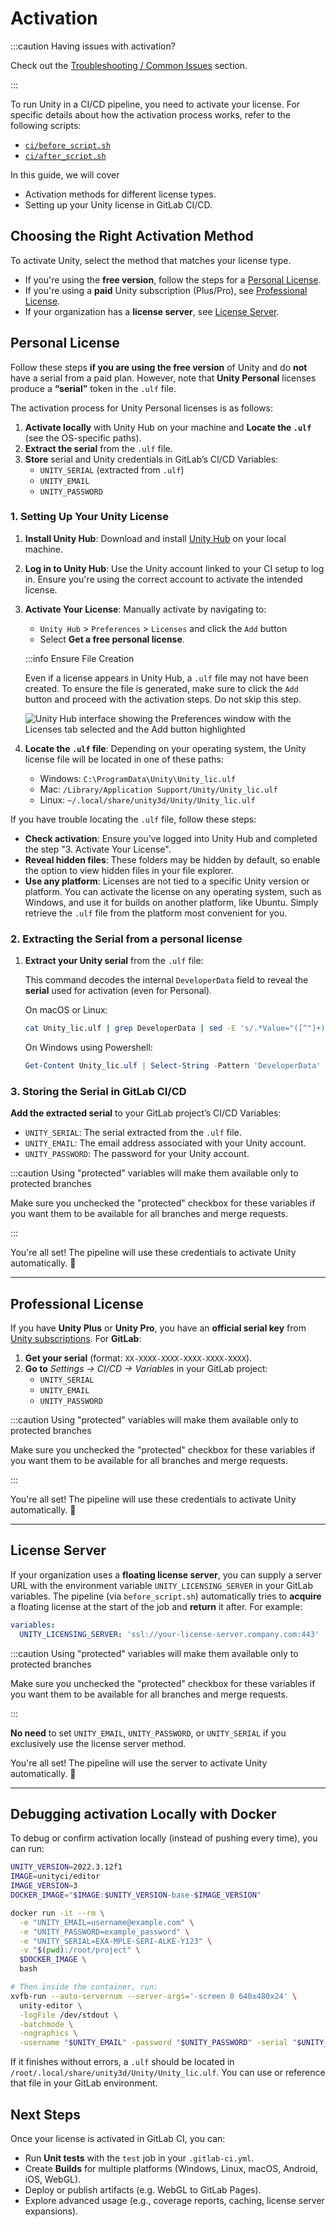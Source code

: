 
# Activation

:::caution Having issues with activation?

Check out the [Troubleshooting / Common Issues][common-issues] section.

:::

To run Unity in a CI/CD pipeline, you need to activate your license. For specific details about how
the activation process works, refer to the following scripts:

- [`ci/before_script.sh`](https://gitlab.com/game-ci/unity3d-gitlab-ci-example/-/blob/main/ci/before_script.sh)
- [`ci/after_script.sh`](https://gitlab.com/game-ci/unity3d-gitlab-ci-example/-/blob/main/ci/after_script.sh)

In this guide, we will cover

- Activation methods for different license types.
- Setting up your Unity license in GitLab CI/CD.

## Choosing the Right Activation Method

To activate Unity, select the method that matches your license type.

- If you're using the **free version**, follow the steps for a
  [Personal License](#personal-license).
- If you're using a **paid** Unity subscription (Plus/Pro), see
  [Professional License](#professional-license).
- If your organization has a **license server**, see [License Server](#license-server).

## Personal License

Follow these steps **if you are using the free version** of Unity and do **not** have a serial from
a paid plan. However, note that **Unity Personal** licenses produce a **“serial”** token in the
`.ulf` file.

The activation process for Unity Personal licenses is as follows:

1. **Activate locally** with Unity Hub on your machine and **Locate the `.ulf`** (see the
   OS-specific paths).
2. **Extract the serial** from the `.ulf` file.
3. **Store** serial and Unity credentials in GitLab’s CI/CD Variables:
   - `UNITY_SERIAL` (extracted from `.ulf`)
   - `UNITY_EMAIL`
   - `UNITY_PASSWORD`

### 1. Setting Up Your Unity License

1. **Install Unity Hub**: Download and install [Unity Hub](https://unity.com/download) on your local
   machine.
2. **Log in to Unity Hub**: Use the Unity account linked to your CI setup to log in. Ensure you're
   using the correct account to activate the intended license.
3. **Activate Your License**: Manually activate by navigating to:

   - `Unity Hub` > `Preferences` > `Licenses` and click the `Add` button
   - Select **Get a free personal license**.

   :::info Ensure File Creation

   Even if a license appears in Unity Hub, a `.ulf` file may not have been created. To ensure the
   file is generated, make sure to click the `Add` button and proceed with the activation steps. Do
   not skip this step.

   <img
     src={unityHubPreferencesLicensesAddButton}
     alt="Unity Hub interface showing the Preferences window with the Licenses tab selected and the Add button highlighted"
   />

4. **Locate the `.ulf` file**: Depending on your operating system, the Unity license file will be
   located in one of these paths:

   - Windows: `C:\ProgramData\Unity\Unity_lic.ulf`
   - Mac: `/Library/Application Support/Unity/Unity_lic.ulf`
   - Linux: `~/.local/share/unity3d/Unity/Unity_lic.ulf`

If you have trouble locating the `.ulf` file, follow these steps:

- **Check activation**: Ensure you’ve logged into Unity Hub and completed the step "3. Activate Your
  License".
- **Reveal hidden files**: These folders may be hidden by default, so enable the option to view
  hidden files in your file explorer.
- **Use any platform**: Licenses are not tied to a specific Unity version or platform. You can
  activate the license on any operating system, such as Windows, and use it for builds on another
  platform, like Ubuntu. Simply retrieve the `.ulf` file from the platform most convenient for you.

### 2. Extracting the Serial from a personal license

1. **Extract your Unity serial** from the `.ulf` file:

   This command decodes the internal `DeveloperData` field to reveal the **serial** used for
   activation (even for Personal).

   On macOS or Linux:

   ```bash
   cat Unity_lic.ulf | grep DeveloperData | sed -E 's/.*Value="([^"]+)".*/\1/' | base64 --decode
   ```

   On Windows using Powershell:

   ```powershell
   Get-Content Unity_lic.ulf | Select-String -Pattern 'DeveloperData' | ForEach-Object { $_ -replace '.*Value="([^"]+)".*', '$1' } | [System.Convert]::FromBase64String($_)
   ```

### 3. Storing the Serial in GitLab CI/CD

**Add the extracted serial** to your GitLab project’s CI/CD Variables:

- `UNITY_SERIAL`: The serial extracted from the `.ulf` file.
- `UNITY_EMAIL`: The email address associated with your Unity account.
- `UNITY_PASSWORD`: The password for your Unity account.

:::caution Using "protected" variables will make them available only to protected branches

Make sure you unchecked the "protected" checkbox for these variables if you want them to be
available for all branches and merge requests.

:::

You're all set! The pipeline will use these credentials to activate Unity automatically. 🎉

---

## Professional License

If you have **Unity Plus** or **Unity Pro**, you have an **official serial key** from
[Unity subscriptions](https://id.unity.com/en/subscriptions). For **GitLab**:

1. **Get your serial** (format: `XX-XXXX-XXXX-XXXX-XXXX-XXXX`).
2. **Go to** _Settings → CI/CD → Variables_ in your GitLab project:
   - `UNITY_SERIAL`
   - `UNITY_EMAIL`
   - `UNITY_PASSWORD`

:::caution Using "protected" variables will make them available only to protected branches

Make sure you unchecked the "protected" checkbox for these variables if you want them to be
available for all branches and merge requests.

:::

You're all set! The pipeline will use these credentials to activate Unity automatically. 🎉

---

## License Server

If your organization uses a **floating license server**, you can supply a server URL with the
environment variable `UNITY_LICENSING_SERVER` in your GitLab variables. The pipeline (via
`before_script.sh`) automatically tries to **acquire** a floating license at the start of the job
and **return** it after. For example:

```yaml
variables:
  UNITY_LICENSING_SERVER: 'ssl://your-license-server.company.com:443'
```

:::caution Using "protected" variables will make them available only to protected branches

Make sure you unchecked the "protected" checkbox for these variables if you want them to be
available for all branches and merge requests.

:::

**No need** to set `UNITY_EMAIL`, `UNITY_PASSWORD`, or `UNITY_SERIAL` if you exclusively use the
license server method.

You're all set! The pipeline will use the server to activate Unity automatically. 🎉

---

## Debugging activation Locally with Docker

To debug or confirm activation locally (instead of pushing every time), you can run:

```bash
UNITY_VERSION=2022.3.12f1
IMAGE=unityci/editor
IMAGE_VERSION=3
DOCKER_IMAGE="$IMAGE:$UNITY_VERSION-base-$IMAGE_VERSION"

docker run -it --rm \
  -e "UNITY_EMAIL=username@example.com" \
  -e "UNITY_PASSWORD=example_password" \
  -e "UNITY_SERIAL=EXA-MPLE-SERI-ALKE-Y123" \
  -v "$(pwd):/root/project" \
  $DOCKER_IMAGE \
  bash

# Then inside the container, run:
xvfb-run --auto-servernum --server-args='-screen 0 640x480x24' \
  unity-editor \
  -logFile /dev/stdout \
  -batchmode \
  -nographics \
  -username "$UNITY_EMAIL" -password "$UNITY_PASSWORD" -serial "$UNITY_SERIAL"
```

If it finishes without errors, a `.ulf` should be located in
`/root/.local/share/unity3d/Unity/Unity_lic.ulf`. You can use or reference that file in your GitLab
environment.

## Next Steps

Once your license is activated in GitLab CI, you can:

- Run **Unit tests** with the `test` job in your `.gitlab-ci.yml`.
- Create **Builds** for multiple platforms (Windows, Linux, macOS, Android, iOS, WebGL).
- Deploy or publish artifacts (e.g. WebGL to GitLab Pages).
- Explore advanced usage (e.g., coverage reports, caching, license server expansions).

[common-issues]: /docs/troubleshooting/common-issues
